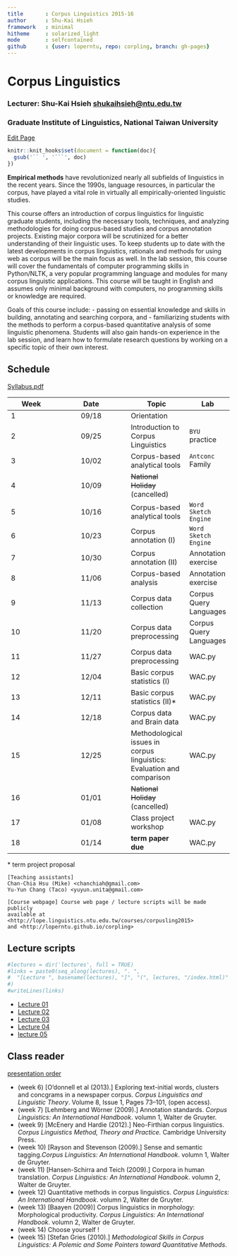 ```yaml
---
title       : Corpus Linguistics 2015-16
author      : Shu-Kai Hsieh
framework   : minimal
hitheme     : solarized_light
mode        : selfcontained
github      : {user: loperntu, repo: corpling, branch: gh-pages}
---
```


# Corpus Linguistics

### Lecturer: Shu-Kai Hsieh <shukaihsieh@ntu.edu.tw>
### Graduate Institute of Linguistics, National Taiwan University
<a href="http://prose.io/#{{site.github.user}}/{{site.github.repo}}/edit/gh-pages/index.Rmd" class="button icon edit">Edit Page</a>

```r
knitr::knit_hooks$set(document = function(doc){
  gsub('`` ', '```', doc)
})
```


**Empirical methods** have revolutionized nearly all subfields of linguistics in the recent years. Since the 1990s, language resources, in particular the corpus, have played a vital role in virtually all empirically-oriented linguistic studies.

This course offers an introduction of corpus linguistics for linguistic graduate students, including the necessary tools, techniques, and analyzing methodologies for doing corpus-based studies and corpus annotation projects. Existing major corpora will be scrutinized for a better understanding of their linguistic uses. To keep students up to date with the latest developments in corpus linguistics, rationals and methods for using web as corpus will be the main focus as well. In the lab session, this course will cover the fundamentals of computer programming skills in Python/NLTK, a very popular programming language and modules for many corpus linguistic applications. This course will be taught in English and assumes only minimal background with computers, no programming skills or knowledge are required. 

Goals of this course include: 
- passing on essential knowledge and skills in building, annotating and searching corpora, and 
- familiarizing students with the methods to perform a corpus-based quantitative analysis of some linguistic phenomena. Students will also gain hands-on experience in the lab session, and learn how to formulate research questions by working on a specific topic of their own interest.



## Schedule
[Syllabus.pdf](corpus_syllabus15.pdf)


Week | Date   | Topic         | Lab
-----|:------:| ---           | ---
1    | 09/18  | Orientation   | 
2    | 09/25  | Introduction to Corpus Linguistics | `BYU` practice
3    | 10/02  | Corpus-based analytical tools    | `Antconc` Family
4    | 10/09  | ~~National Holiday~~ (cancelled) | 
5    | 10/16	| Corpus-based analytical tools | `Word Sketch Engine`
6    | 10/23	| Corpus annotation (I) | `Word Sketch Engine` 
7    | 10/30  | Corpus annotation (II)         | Annotation exercise 
8    | 11/06	| Corpus-based analysis          | Annotation exercise
9    | 11/13	| Corpus data collection         | Corpus Query Languages
10   | 11/20	| Corpus data preprocessing      | Corpus Query Languages
11 	 | 11/27	| Corpus data preprocessing      | WAC.py
12 	 | 12/04	| Basic corpus statistics (I)    | WAC.py
13 	 | 12/11	| Basic corpus statistics (II)*  | WAC.py
14 	 | 12/18	| Corpus data and Brain data     | WAC.py
15 	 | 12/25	| Methodological issues in corpus linguistics: Evaluation and comparison 					   | WAC.py
16 	 | 01/01	| ~~National Holiday~~ (cancelled)                             					 | 
17 	 | 01/08	| Class project workshop			  | WAC.py
18 	 | 01/14	| **term paper due**            | WAC.py


\* term project proposal


```
[Teaching assistants] 
Chan-Chia Hsu (Mike) <chanchiah@gmail.com>
Yu-Yun Chang (Taco) <yuyun.unita@gmail.com>
	
[Course webpage] Course web page / lecture scripts will be made publicly 
available at <http://lope.linguistics.ntu.edu.tw/courses/corpusling2015> 
and <http://loperntu.github.io/corpling>

```
## Lecture scripts

```r
#lectures = dir('lectures', full = TRUE)
#links = paste0(seq_along(lectures), ". ", 
#  "[Lecture ", basename(lectures), "]", "(", lectures, "/index.html)"
#)
#writeLines(links)
```

- [Lecture 01](lectures/01/index.html)
- [Lecture 02](lectures/02/index.html)
- [Lecture 03](lectures/03/index.html)
- [Lecture 04](lectures/04/index.html)
- [lecture 05](lectures/05/index.html)


## Class reader

[presentation order](https://docs.google.com/spreadsheets/d/1Fi-lC2nVhAebBH0m8Kx-hTNCA8yGUkhodF3yI8envPY/edit#gid=0)

- (week 6) [O'donnell et al (2013).] Exploring text-initial words, clusters and concgrams in a newspaper corpus. *Corpus Linguistics and Linguistic Theory*. Volume 8, Issue 1, Pages 73–101, (open access). 
- (week 7) [Lehmberg and Wörner (2009).] Annotation standards. *Corpus Linguistics: An International Handbook*. volumn 1, Walter de Gruyter. 
- (week 9) [McEnery and Hardie (2012).] Neo-Firthian corpus linguistics. *Corpus Linguistics Method, Theory and Practice.* Cambridge University Press.
- (week 10) [Rayson and Stevenson (2009).] Sense and semantic tagging.*Corpus Linguistics: An International Handbook*. volumn 1, Walter de Gruyter. 
- (week 11) [Hansen-Schirra and Teich (2009).] Corpora in human translation. *Corpus Linguistics: An International Handbook*. volumn 2, Walter de Gruyter. 
- (week 12) Quantitative methods in corpus linguistics. *Corpus Linguistics: An International Handbook*. volumn 2, Walter de Gruyter. 
- (week 13) [Baayen (2009)] Corpus linguistics in morphology: Morphological
productivity. *Corpus Linguistics: An International Handbook*. volumn 2, Walter de Gruyter.
- (week 14) Choose yourself !
- (week 15) [Stefan Gries (2010).] *Methodological Skills in Corpus Linguistics: A Polemic and Some Pointers toward Quantitative Methods*.





